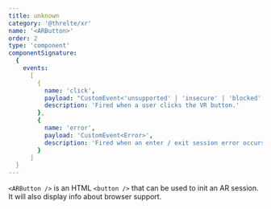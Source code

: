 ```yaml
---
title: unknown
category: '@threlte/xr'
name: '<ARButton>'
order: 2
type: 'component'
componentSignature:
  {
    events:
      [
        {
          name: 'click',
          payload: "CustomEvent<'unsupported' | 'insecure' | 'blocked' | 'supported'>",
          description: 'Fired when a user clicks the VR button.'
        },
        {
          name: 'error',
          payload: 'CustomEvent<Error>',
          description: 'Fired when an enter / exit session error occurs.'
        }
      ]
  }
---
```


`<ARButton />` is an HTML `<button />` that can be used to init an AR session. It will also display info about browser support.
